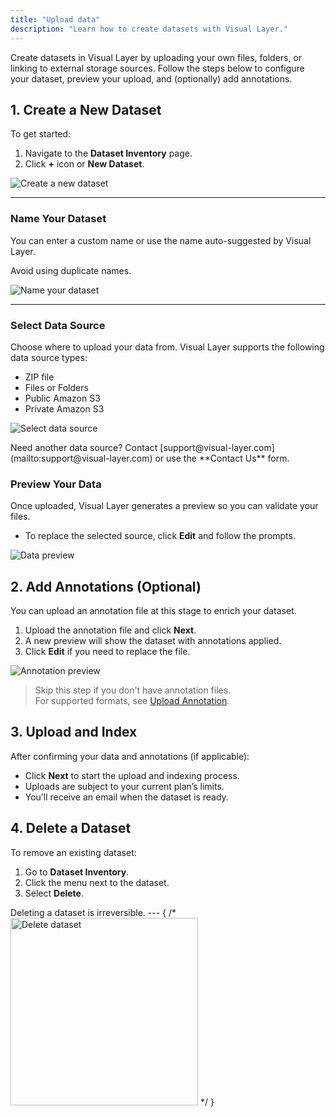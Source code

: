 ```yaml
---
title: "Upload data"
description: "Learn how to create datasets with Visual Layer."
---
```


Create datasets in Visual Layer by uploading your own files, folders, or linking to external storage sources. Follow the steps below to configure your dataset, preview your upload, and (optionally) add annotations.

## 1. Create a New Dataset

To get started:

1. Navigate to the **Dataset Inventory** page.
2. Click **+** icon or **New Dataset**.

![Create a new dataset](https://files.readme.io/ca369b8add29da612e26061c671355ac052b2aae43419f79ba9432c80f001eb4-image.png)

---

### Name Your Dataset

You can enter a custom name or use the name auto-suggested by Visual Layer.

<Info>
Avoid using duplicate names.
</Info>

![Name your dataset](https://files.readme.io/4ab83c6e298ec22e1358a479bf4faa1115607dbafed628ba1b621fa76f4b25c4-image.png)

---

### Select Data Source

Choose where to upload your data from. Visual Layer supports the following data source types:

- ZIP file  
- Files or Folders  
- Public Amazon S3  
- Private Amazon S3

![Select data source](https://files.readme.io/3484a6682d53ec4fc182aa1d83deac9247e820deecd311a38e22c74c2b4f2ae3-image.png)

<Tip>
Need another data source? Contact [support@visual-layer.com](mailto:support@visual-layer.com) or use the **Contact Us** form.
</Tip>

### Preview Your Data

Once uploaded, Visual Layer generates a preview so you can validate your files.

- To replace the selected source, click **Edit** and follow the prompts.

![Data preview](https://files.readme.io/ca8f63b185bf1a6e7cd519f2f3142444a250f57a90a36fd99e987d13655e6c73-image.png)


## 2. Add Annotations (Optional)

You can upload an annotation file at this stage to enrich your dataset.

1. Upload the annotation file and click **Next**.
2. A new preview will show the dataset with annotations applied.
3. Click **Edit** if you need to replace the file.

![Annotation preview](https://files.readme.io/9a0e4cd3f9347a88f1e04cdc06e811550cc7ac88d39d672fe38f5a9c4c21f806-image.png)

> Skip this step if you don't have annotation files.  
> For supported formats, see [Upload Annotation](https://dash.readme.com/project/visual-layer2/v1.0/docs/importing-annotations-copy).


## 3. Upload and Index

After confirming your data and annotations (if applicable):

- Click **Next** to start the upload and indexing process.
- Uploads are subject to your current plan’s limits.
- You’ll receive an email when the dataset is ready.

## 4. Delete a Dataset

To remove an existing dataset:

1. Go to **Dataset Inventory**.
2. Click the menu next to the dataset.
3. Select **Delete**.

<Info>
Deleting a dataset is irreversible.
</Info>
---
{ 
    /* <img src="https://files.readme.io/c1f37f6fa067084f90efe3253ca59f07d9f2466593fa834e5a6b5d89adc95045-image.png" alt="Delete dataset" width="300"/> */ 
}
